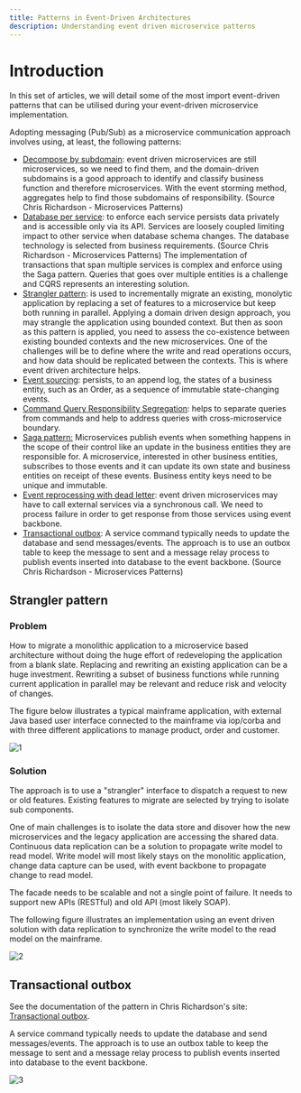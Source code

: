 ```yaml
---
title: Patterns in Event-Driven Architectures
description: Understanding event driven microservice patterns
---
```


# Introduction

In this set of articles, we will detail some of the most import event-driven patterns that can be utilised during your event-driven microservice implementation.

Adopting messaging (Pub/Sub) as a microservice communication approach involves using, at least, the following patterns:

* [Decompose by subdomain](https://microservices.io/patterns/decomposition/decompose-by-subdomain.html): event driven
microservices are still microservices, so we need to find them, and the domain-driven subdomains is a good approach to identify and classify business
function and therefore microservices. With the event storming method, aggregates help to find those subdomains of responsibility. (Source Chris Richardson - Microservices Patterns)
* [Database per service](https://microservices.io/patterns/data/database-per-service.html): to enforce each service persists data privately and is accessible only via its API.
Services are loosely coupled limiting impact to other service when database schema changes. The database technology is selected from business requirements. (Source Chris Richardson - Microservices Patterns)
The implementation of transactions that span multiple services is complex and enforce using the Saga pattern. Queries that goes over multiple entities is a challenge and CQRS represents an interesting solution.
* [Strangler pattern](#strangler-pattern): is used to incrementally migrate an existing, monolytic application by replacing a set of features to a microservice but keep both running in parallel.
Applying a domain driven design approach, you may strangle the application using bounded context. But then as soon as this pattern is applied, you need to assess the co-existence between
existing bounded contexts and the new microservices. One of the challenges will be to define where the write and read operations occurs, and how data should be replicated between the contexts.
This is where event driven architecture helps.
* [Event sourcing](./event-sourcing/): persists, to an append log, the states of a business entity, such as an Order, as a sequence of immutable state-changing events.
* [Command Query Responsibility Segregation](./cqrs/): helps to separate queries from commands and help to address queries with cross-microservice boundary.
* [Saga pattern:](./saga/) Microservices publish events when something happens in the scope of their control like an update in the business entities they are responsible for. A microservice, interested in other business entities, subscribes to those events and it can update its own state and business entities on receipt of these events. Business entity keys need to be unique and immutable.
* [Event reprocessing with dead letter](./dlq/): event driven microservices may have to call external services via a synchronous call. We need to process failure in order to get response from those services using event backbone.
* [Transactional outbox](#transactional-outbox): A service command typically needs to update the database and send messages/events. 
The approach is to use an outbox table to keep the message to sent and a message relay process to publish events inserted into database to the event backbone. (Source Chris Richardson - Microservices Patterns)


## Strangler pattern

### Problem

How to migrate a monolithic application to a microservice based architecture without doing the huge effort of redeveloping the application from a blank slate. Replacing and rewriting an existing application can be a huge investment. Rewriting a subset of business functions while running current application in parallel may be relevant and reduce risk and velocity of changes.

The figure below illustrates a typical mainframe application, with external Java based user interface connected to the mainframe via iop/corba and with three different applications to manage product, order and customer.

![1](./images/strangler.png)

### Solution

The approach is to use a "strangler" interface to dispatch a request to new or old features. Existing features to migrate are selected by trying to isolate sub components.

One of main challenges is to isolate the data store and disover how the new microservices and the legacy application are accessing the shared data. Continuous data replication can be a solution to propagate write model to read model. Write model will most likely stays on the monolitic application, change data capture can be used, with event backbone to propagate change to read model.

The facade needs to be scalable and not a single point of failure. It needs to support new APIs (RESTful) and old API (most likely SOAP).

The following figure illustrates an implementation using an event driven solution with data replication to synchronize the write model to the read model on the mainframe.

![2](./images/strangler-2.png)

## Transactional outbox

See the documentation of the pattern in Chris Richardson's site: [Transactional outbox](https://microservices.io/patterns/data/transactional-outbox.html).

A service command typically needs to update the database and send messages/events. The approach is to use an outbox table to keep the message to sent and a message relay process to publish events inserted into database to the event backbone.

![3](./images/outbox.png)
